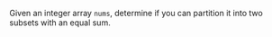 Given an integer array `nums`, determine if you can partition it into two subsets with an equal sum.